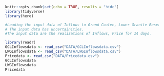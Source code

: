 

```r
knitr::opts_chunk$set(echo = TRUE, results = "hide")
library(tidyverse)
library(here)
```


```r

#Loading the input data of Inflows to Grand Coulee, Lower Granite Reservoirs and Price data.
# The input data has uncertainities.
#The input data are the realizations of Inflows, Price for 14 days.

library(readr)
GCLInflowsdata <- read_csv("DATA/GCLInflowsdata.csv")
LWGInflowsdata <- read_csv("DATA/LWGInflowsdata.csv")
Pricedata <- read_csv("DATA/Pricedata.csv")
GCLInflowsdata
LWGInflowsdata
Pricedata
```

```r

```